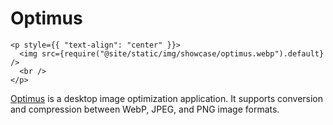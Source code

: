 # Optimus

```mdx-code-block
<p style={{ "text-align": "center" }}>
  <img src={require("@site/static/img/showcase/optimus.webp").default} />
  <br />
</p>
```

[Optimus](https://github.com/splode/optimus) is a desktop image optimization application. It supports conversion and compression between WebP, JPEG, and PNG image formats.
